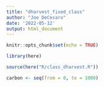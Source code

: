 ```yaml
---
title: "dharvest_fixed_class"
author: "Joe DeCesaro"
date: '2022-05-12'
output: html_document
---
```


```r
knitr::opts_chunk$set(echo = TRUE)
```

```r
library(here)
```


```r
source(here("R/class_dharvest.R"))
```

```r
carbon <- seq(from = 0, to = 1000)


```

